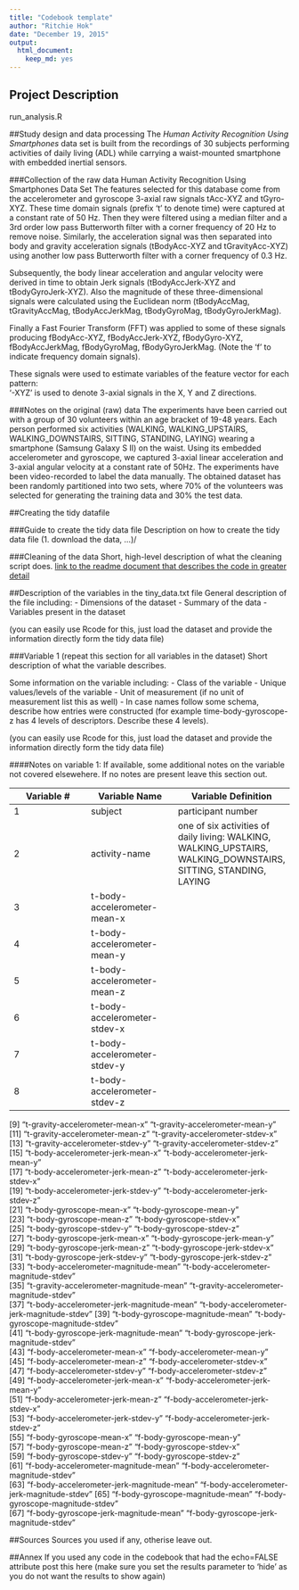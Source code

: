 ```yaml
---
title: "Codebook template"
author: "Ritchie Hok"
date: "December 19, 2015"
output:
  html_document:
    keep_md: yes
---
```


## Project Description
run_analysis.R

##Study design and data processing
The *Human Activity Recognition Using Smartphones* data set is built from the recordings of 30 subjects performing activities of daily living (ADL) while carrying a waist-mounted smartphone with embedded inertial sensors.

###Collection of the raw data
Human Activity Recognition Using Smartphones Data Set
The features selected for this database come from the accelerometer and gyroscope 3-axial raw signals tAcc-XYZ and tGyro-XYZ. These time domain signals (prefix 't' to denote time) were captured at a constant rate of 50 Hz. Then they were filtered using a median filter and a 3rd order low pass Butterworth filter with a corner frequency of 20 Hz to remove noise. Similarly, the acceleration signal was then separated into body and gravity acceleration signals (tBodyAcc-XYZ and tGravityAcc-XYZ) using another low pass Butterworth filter with a corner frequency of 0.3 Hz. 

Subsequently, the body linear acceleration and angular velocity were derived in time to obtain Jerk signals (tBodyAccJerk-XYZ and tBodyGyroJerk-XYZ). Also the magnitude of these three-dimensional signals were calculated using the Euclidean norm (tBodyAccMag, tGravityAccMag, tBodyAccJerkMag, tBodyGyroMag, tBodyGyroJerkMag). 

Finally a Fast Fourier Transform (FFT) was applied to some of these signals producing fBodyAcc-XYZ, fBodyAccJerk-XYZ, fBodyGyro-XYZ, fBodyAccJerkMag, fBodyGyroMag, fBodyGyroJerkMag. (Note the 'f' to indicate frequency domain signals). 

These signals were used to estimate variables of the feature vector for each pattern:  
'-XYZ' is used to denote 3-axial signals in the X, Y and Z directions.

###Notes on the original (raw) data 
The experiments have been carried out with a group of 30 volunteers within an age bracket of 19-48 years. Each person performed six activities (WALKING, WALKING_UPSTAIRS, WALKING_DOWNSTAIRS, SITTING, STANDING, LAYING) wearing a smartphone (Samsung Galaxy S II) on the waist. Using its embedded accelerometer and gyroscope, we captured 3-axial linear acceleration and 3-axial angular velocity at a constant rate of 50Hz. The experiments have been video-recorded to label the data manually. The obtained dataset has been randomly partitioned into two sets, where 70% of the volunteers was selected for generating the training data and 30% the test data. 

##Creating the tidy datafile

###Guide to create the tidy data file
Description on how to create the tidy data file (1. download the data, ...)/

###Cleaning of the data
Short, high-level description of what the cleaning script does. [link to the readme document that describes the code in greater detail]()

##Description of the variables in the tiny_data.txt file
General description of the file including:
 - Dimensions of the dataset
 - Summary of the data
 - Variables present in the dataset

(you can easily use Rcode for this, just load the dataset and provide the information directly form the tidy data file)

###Variable 1 (repeat this section for all variables in the dataset)
Short description of what the variable describes.

Some information on the variable including:
 - Class of the variable
 - Unique values/levels of the variable
 - Unit of measurement (if no unit of measurement list this as well)
 - In case names follow some schema, describe how entries were constructed (for example time-body-gyroscope-z has 4 levels of descriptors. Describe these 4 levels). 

(you can easily use Rcode for this, just load the dataset and provide the information directly form the tidy data file)

####Notes on variable 1:
If available, some additional notes on the variable not covered elsewehere. If no notes are present leave this section out.

Variable # | Variable Name | Variable Definition
--- | --- | ---
1|subject|participant number
2 | activity-name | one of six activities of daily living: WALKING, WALKING_UPSTAIRS, WALKING_DOWNSTAIRS, SITTING, STANDING, LAYING
3 | t-body-accelerometer-mean-x |
4 | t-body-accelerometer-mean-y |
5 | t-body-accelerometer-mean-z |
6 | t-body-accelerometer-stdev-x |             
7 | t-body-accelerometer-stdev-y |
8 | t-body-accelerometer-stdev-z |             
 [9] "t-gravity-accelerometer-mean-x"            "t-gravity-accelerometer-mean-y"           
[11] "t-gravity-accelerometer-mean-z"            "t-gravity-accelerometer-stdev-x"          
[13] "t-gravity-accelerometer-stdev-y"           "t-gravity-accelerometer-stdev-z"          
[15] "t-body-accelerometer-jerk-mean-x"          "t-body-accelerometer-jerk-mean-y"         
[17] "t-body-accelerometer-jerk-mean-z"          "t-body-accelerometer-jerk-stdev-x"        
[19] "t-body-accelerometer-jerk-stdev-y"         "t-body-accelerometer-jerk-stdev-z"        
[21] "t-body-gyroscope-mean-x"                   "t-body-gyroscope-mean-y"                  
[23] "t-body-gyroscope-mean-z"                   "t-body-gyroscope-stdev-x"                 
[25] "t-body-gyroscope-stdev-y"                  "t-body-gyroscope-stdev-z"                 
[27] "t-body-gyroscope-jerk-mean-x"              "t-body-gyroscope-jerk-mean-y"             
[29] "t-body-gyroscope-jerk-mean-z"              "t-body-gyroscope-jerk-stdev-x"            
[31] "t-body-gyroscope-jerk-stdev-y"             "t-body-gyroscope-jerk-stdev-z"            
[33] "t-body-accelerometer-magnitude-mean"       "t-body-accelerometer-magnitude-stdev"     
[35] "t-gravity-accelerometer-magnitude-mean"    "t-gravity-accelerometer-magnitude-stdev"  
[37] "t-body-accelerometer-jerk-magnitude-mean"  "t-body-accelerometer-jerk-magnitude-stdev"
[39] "t-body-gyroscope-magnitude-mean"           "t-body-gyroscope-magnitude-stdev"         
[41] "t-body-gyroscope-jerk-magnitude-mean"      "t-body-gyroscope-jerk-magnitude-stdev"    
[43] "f-body-accelerometer-mean-x"               "f-body-accelerometer-mean-y"              
[45] "f-body-accelerometer-mean-z"               "f-body-accelerometer-stdev-x"             
[47] "f-body-accelerometer-stdev-y"              "f-body-accelerometer-stdev-z"             
[49] "f-body-accelerometer-jerk-mean-x"          "f-body-accelerometer-jerk-mean-y"         
[51] "f-body-accelerometer-jerk-mean-z"          "f-body-accelerometer-jerk-stdev-x"        
[53] "f-body-accelerometer-jerk-stdev-y"         "f-body-accelerometer-jerk-stdev-z"        
[55] "f-body-gyroscope-mean-x"                   "f-body-gyroscope-mean-y"                  
[57] "f-body-gyroscope-mean-z"                   "f-body-gyroscope-stdev-x"                 
[59] "f-body-gyroscope-stdev-y"                  "f-body-gyroscope-stdev-z"                 
[61] "f-body-accelerometer-magnitude-mean"       "f-body-accelerometer-magnitude-stdev"     
[63] "f-body-accelerometer-jerk-magnitude-mean"  "f-body-accelerometer-jerk-magnitude-stdev"
[65] "f-body-gyroscope-magnitude-mean"           "f-body-gyroscope-magnitude-stdev"         
[67] "f-body-gyroscope-jerk-magnitude-mean"      "f-body-gyroscope-jerk-magnitude-stdev"    

##Sources
Sources you used if any, otherise leave out.

##Annex
If you used any code in the codebook that had the echo=FALSE attribute post this here (make sure you set the results parameter to 'hide' as you do not want the results to show again)
